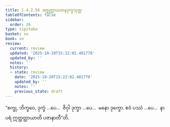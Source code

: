 ```yaml
---
title: 1.4.2.56 အဇ္ဈတ္တာယတနဒုက္ခသုတ္တ
tableOfContents: false
sidebar:
  order: 26
type: tipitaka
basket: su
book: sn
review:
  current: review
  updated: '2025-10-20T15:22:02.401778'
  updated_by: ''
  notes: ''
  history:
  - state: review
    date: '2025-10-20T15:22:02.401778'
    updated_by: ''
    notes: ''
    previous_state: draft
---
```



<DynamicBreadcrumb />


<ReviewStatus review={frontmatter.review} showDetails={true} />

<HypothesisAnnotation frontmatter={frontmatter} />

<Division number="223" book="sn" e="ch" v="18" p="311">

<Paragraph number="915" book="sn">
“စက္ခု, ဘိက္ခဝေ, ဒုက္ခံ …ပေ…  ဇိဝှါ ဒုက္ခာ …ပေ…  မနော ဒုက္ခော. ဧဝံ ပဿံ …ပေ…  နာပရံ ဣတ္ထတ္တာယာတိ ပဇာနာတီ”တိ.
</Paragraph>
</Division>